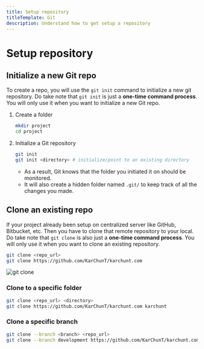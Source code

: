 ```yaml
---
title: Setup repository
titleTemplate: Git
description: Understand how to get setup a repository
---
```



# Setup repository

## Initialize a new Git repo

To create a repo, you will use the `git init` command to initialize a new git repository. Do take note that `git init` is just a **one-time command process**. You will only use it when you want to initialize a new Git repo.

1. Create a folder

   ```bash
   mkdir project
   cd project
   ```

2. Initialize a Git repository
   ```bash
   git init
   git init <directory> # initialize/point to an existing directory
   ```
   - As a result, Git knows that the folder you initiated it on should be monitored.
   - It will also create a hidden folder named `.git/` to keep track of all the changes you made.

## Clone an existing repo

If your project already been setup on centralized server like GitHub, Bitbucket, etc. Then you have to clone that remote repository to your local. Do take note that `git clone` is also just a **one-time command process**. You will only use it when you want to clone an existing repository.

```bash
git clone <repo_url>
git clone https://github.com/KarChunT/karchunt.com
```

![git clone](/docs/git/git-sim-clone.png)

### Clone to a specific folder

```bash
git clone <repo_url> <directory>
git clone https://github.com/KarChunT/karchunt.com karchunt
```

### Clone a specific branch

```bash
git clone --branch <branch> <repo_url>
git clone --branch development https://github.com/KarChunT/karchunt.com
```

<Comments />